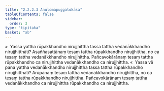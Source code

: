 ```yaml
---
title: "2.2.2.3 Anulomapuggalokāsa"
tableOfContents: false
sidebar:
  order: 3
type: "tipitaka"
basket: "ab"
---
```



<DynamicBreadcrumb />

<Division number="112">

<Paragraph number="691">
»  Yassa yattha rūpakkhandho nirujjhittha tassa tattha vedanākkhandho nirujjhitthāti?
</Paragraph>

<Paragraph number="692">
Asaññasattānaṃ tesaṃ tattha rūpakkhandho nirujjhittha, no ca tesaṃ tattha vedanākkhandho nirujjhittha. Pañcavokārānaṃ tesaṃ tattha rūpakkhandho ca nirujjhittha vedanākkhandho ca nirujjhittha.
</Paragraph>

<Paragraph number="693">
«  Yassa vā pana yattha vedanākkhandho nirujjhittha tassa tattha rūpakkhandho nirujjhitthāti?
</Paragraph>

<Paragraph number="694">
Arūpānaṃ tesaṃ tattha vedanākkhandho nirujjhittha, no ca tesaṃ tattha rūpakkhandho nirujjhittha. Pañcavokārānaṃ tesaṃ tattha vedanākkhandho ca nirujjhittha rūpakkhandho ca nirujjhittha.
</Paragraph>
</Division>
